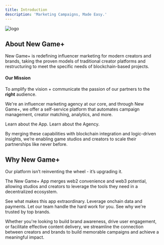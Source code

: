 ```yaml
---
title: Introduction
description: 'Marketing Campaigns, Made Easy.'
---
```


<img alt="logo" classname="block" src="/images/logo-splash.svg" />

## About New Game+

New Game+ is redefining influencer marketing for modern creators and brands, taking the proven models of traditional creator platforms and restructuring to meet the specific needs of blockchain-based projects.

#### Our Mission

To amplify the vision + communicate the passion of our partners to the **right** audience.

We're an influencer marketing agency at our core, and through New Game+, we offer a self-service platform that automates campaign management, creator matching, analytics, and more.

<CardGroup cols={2}>
  <Card title="The App" icon="mobile-button" href="https://app.newgame.me">
    Learn about the App.
  </Card>

  <Card title="The Agency" icon="briefcase" href="https://newgame.me/agency">
    Learn about the Agency.
  </Card>
</CardGroup>

By merging these capabilities with blockchain integration and logic-driven insights, we’re enabling game studios and creators to scale their partnerships like never before.

## Why New Game+

Our platform isn’t reinventing the wheel - it’s upgrading it.

The New Game+ App merges web2 convenience and web3 potential, allowing studios and creators to leverage the tools they need in a decentralized ecosystem.

<CardGroup cols={2}>
  <Card title="Core Features" icon="layer-group" href="/app/app-overview">
    See what makes this app extraordinary.
  </Card>

  <Card title="Blockchain Integration" icon="ethereum" href="/app/blockchain-integration">
    Leverage onchain data and payments.
  </Card>

  <Card title="Team Expertise" icon="handshake" href="/agency/overview">
    Let our team handle the hard work for you.
  </Card>

  <Card title="Our Case Studies" icon="chart-line" href="/case-studies">
    See why we're trusted by top brands.
  </Card>
</CardGroup>

Whether you're looking to build brand awareness, drive user engagement, or facilitate effective content delivery, we streamline the connection between creators and brands to build memorable campaigns and achieve a meaningful impact.